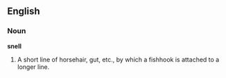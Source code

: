 ==English==

===Noun===

'''snell'''

#A short line of horsehair, gut, etc., by which a fishhook is attached to a longer line.